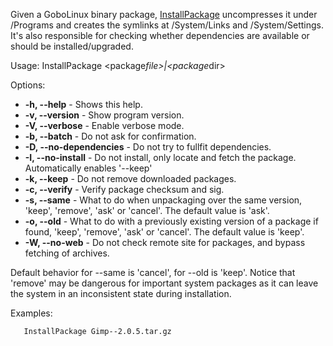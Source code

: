 Given a GoboLinux binary package, [[InstallPackage]] uncompresses it under /Programs and creates the symlinks at /System/Links and /System/Settings. It's also responsible for checking whether dependencies are available or should be installed/upgraded.

Usage: InstallPackage <package''file>|<package''dir>

Options:
* '''-h, --help''' - Shows this help.
* '''-v, --version''' - Show program version.
* '''-V, --verbose''' - Enable verbose mode.
* '''-b, --batch''' - Do not ask for confirmation.
* '''-D, --no-dependencies''' - Do not try to fullfit dependencies.
* '''-I, --no-install''' - Do not install, only locate and fetch the package. Automatically enables '--keep'
* '''-k, --keep''' - Do not remove downloaded packages.
* '''-c, --verify''' - Verify package checksum and sig.
* '''-s, --same''' ''<entry>'' - What to do when unpackaging over the same version, 'keep', 'remove', 'ask' or 'cancel'. The default value is 'ask'.
* '''-o, --old''' ''<entry>'' - What to do with a previously existing version of a package if found, 'keep', 'remove', 'ask' or 'cancel'. The default value is 'keep'.
* '''-W, --no-web''' - Do not check remote site for packages, and bypass fetching of archives.

Default behavior for --same is 'cancel', for --old is 'keep'. Notice that 'remove' may be dangerous for important system packages as it can leave the system in an inconsistent state during installation.

Examples:

    InstallPackage Gimp--2.0.5.tar.gz 


{{Scripts}}
